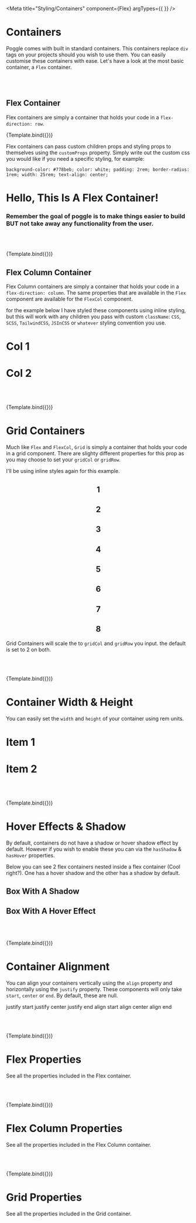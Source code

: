 
<Meta title="Styling/Containers" component={Flex} argTypes={{
}} />


# Containers
Poggle comes with built in standard containers. This containers replace `div` tags on your projects should you wish to use them. You can easily customise these containers with ease. Let's have a look at the
most basic container, a `Flex` container.

<br /><br/>

## Flex Container
Flex containers are simply a container that holds your code in a `flex-direction: row`.

<Canvas>
  <Story name="Flex Container" args={{children: "I am a flex container!"}}>
    {Template.bind({})}
  </Story>
</Canvas>

Flex containers can pass custom children props and styling props to themselves using the `customProps` property. Simply write out the custom css you would like if you need a specific styling, for example:

`background-color: #778beb; color: white; padding: 2rem; border-radius: 1rem; width: 25rem; text-align: center;`

<Canvas>
  <Flex customProps={"background-color: #778beb; color: white; padding: 2rem; border-radius: 1rem; width: 25rem; text-align: center;"}>
    <h1>Hello, This Is A Flex Container!</h1>
  </Flex>
</Canvas>

### Remember the goal of poggle is to make things easier to build BUT not take away any functionality from the user.

<br/> <br/>

<Story name="Flex Column Container" args={{}}>
  {Template.bind({})}
</Story>

## Flex Column Container
Flex Column containers are simply a container that holds your code in a `flex-direction: column`. The same properties that are available in the `Flex` component are available for the `FlexCol` component.

for the example below I have styled these components using inline styling, but this will work with any children you pass with custom `className`: `CSS`, `SCSS`, `TailwindCSS`, `JSInCSS` or `whatever` styling convention you use.

<Canvas>
    <FlexCol spacing={2}>
      <Flex customProps="padding: 2rem; background-color:#778beb; color: white;">
        <h1>Col 1</h1>
      </Flex>
      <Flex customProps="padding: 2rem; background-color:#a55eea; color: white;">
        <h1>Col 2</h1>
      </Flex>
    </FlexCol>
</Canvas>

<br /> <br />

<Story name="Grid Containers" args={{}}>
  {Template.bind({})}
</Story>

# Grid Containers
Much like `Flex` and `FlexCol`, `Grid` is simply a container that holds your code in a grid component. There are slighty different properties for this prop as you may choose to set your `gridCol`
or `gridRow`.

I'll be using inline styles again for this example.

<Canvas>
  <Grid gridCol={4} gridRow={2} spacing={1}>
    <Flex justify="center" align="center" customProps="padding: 4rem; background-color: red; color: white;"><h2>1</h2></Flex>
    <Flex justify="center" align="center" customProps="padding: 4rem; background-color: black; color: white;"><h2>2</h2></Flex>
    <Flex  justify="center" align="center" customProps="padding: 4rem; background-color: green; color: white;"><h2>3</h2></Flex>
    <Flex justify="center" align="center" customProps="padding: 4rem; background-color: orange; color: white;"><h2>4</h2></Flex>
    <Flex  justify="center" align="center" customProps="padding: 4rem; background-color: purple; color: white;"><h2>5</h2></Flex>
    <Flex  justify="center" align="center" customProps="padding: 4rem; background-color: pink; color: white;"><h2>6</h2></Flex>
    <Flex  justify="center" align="center" customProps="padding: 4rem; background-color: indigo; color: white;"><h2>7</h2></Flex>
    <Flex  justify="center" align="center" customProps="padding: 4rem; background-color: gray; color: white;"><h2>8</h2></Flex>
  </Grid>
</Canvas>

Grid Containers will scale the to `gridCol` and `gridRow` you input. the default is set to 2 on both.

<br/> <br/>

<Story name="Container Width & Height" args={{}}>
  {Template.bind({})}
</Story>

# Container Width & Height
You can easily set the `width` and `height` of your container using rem units.

<Canvas>
  <Flex spacing={2}>
    <Flex width={5} customProps="padding: 2rem; background-color:#778beb; color: white;">
      <h1>Item 1</h1>
    </Flex>
    <Flex width={5} customProps="padding: 2rem; background-color:#a55eea; color: white;">
      <h1>Item 2</h1>
    </Flex>
  </Flex>
</Canvas>

<br/> <br/>

<Story name="Container Shadows" args={{}}>
  {Template.bind({})}
</Story>

# Hover Effects & Shadow
By default, containers do not have a shadow or hover shadow effect by default. However if you wish to enable these you can via the `hasShadow` & `hasHover` properties.

Below you can see 2 flex containers nested inside a flex container (Cool right?). One has a hover shadow and the other has a shadow by default.

<Canvas>
  <Flex spacing={2}>
    <Flex hasShadow={true} customProps="padding: 5rem; background-color: purple; color: white;"><h2>Box With A Shadow</h2></Flex>
    <Flex hasHover={true} customProps="padding: 5rem; background-color: blue; color: white; cursor-pointer;"><h2>Box With A Hover Effect</h2></Flex>
  </Flex>
</Canvas>


<br/><br/>

<Story name="Container Alignment" args={{}}>
  {Template.bind({})}
</Story>

# Container Alignment
You can align your containers vertically using the `align` property and horizontally using the `justify` property. These components will only take `start`, `center` or `end`. By default, these are null.

<Canvas>
  <Grid gridRow={2} gridCol={3} spacing={1}>
     <Flex justify="start" customProps="height: 2.5rem;  padding: 1rem; background-color: #a55eea; color: white; text-transform:capitalize;"> justify start</Flex>
    <Flex justify="center" customProps="height: 2.5rem;  padding: 1rem; background-color: #45aaf2; color: white; text-transform:capitalize;"> justify center</Flex>
    <Flex justify="end" customProps="height: 2.5rem;  padding: 1rem; background-color: #26de81; color: white; text-transform:capitalize;"> justify end</Flex>
    <Flex align="start" customProps="height: 5rem; padding: 1rem; background-color: #a55eea; color: white; text-transform:capitalize;"> align start</Flex>
    <Flex align="center" customProps="height: 5rem;  padding: 1rem; background-color: #45aaf2; color: white; text-transform:capitalize;"> align center</Flex>
    <Flex align="end" customProps="height: 5rem;   padding: 1rem; background-color: #26de81; color: white; text-transform:capitalize;"> align end</Flex>
  </Grid>
</Canvas>

<br/><br/>

<Story name="Flex Properties" args={{}}>
  {Template.bind({})}
</Story>

# Flex Properties
See all the properties included in the Flex container.

<ArgsTable of={Flex} />

<br/><br/>

<Story name="Flex Column Properties" args={{}}>
  {Template.bind({})}
</Story>

# Flex Column Properties
See all the properties included in the Flex Column container.

<ArgsTable of={FlexCol} />

<br/><br/>

<Story name="Grid Properties" args={{}}>
  {Template.bind({})}
</Story>

# Grid Properties
See all the properties included in the Grid container.

<ArgsTable of={Grid} />
